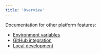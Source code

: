```yaml
---
title: 'Overview'
---
```


Documentation for other platform features:

- [Environment variables](/platform/nhost/environment-variables)
- [GitHub integration](/platform/nhost/github-integration)
- [Local development](/platform/nhost/local-development)
